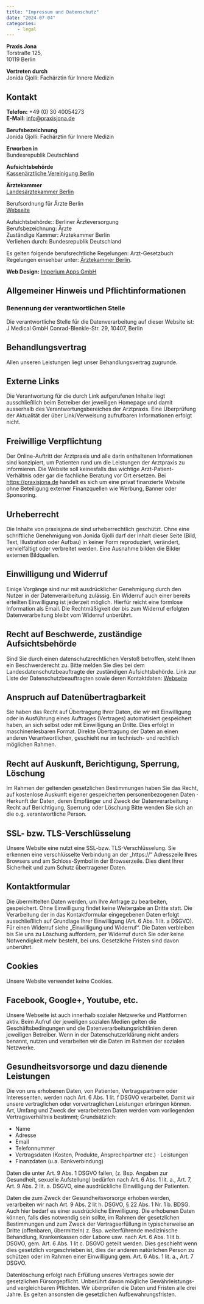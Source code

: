 ```yaml
---
title: "Impressum und Datenschutz"
date: "2024-07-04"
categories:
    - legal
---
```


**Praxis Jona**  
Torstraße 125,  
10119 Berlin

**Vertreten durch**   
Jonida Gjolli: Fachärztin für Innere Medizin

## Kontakt
**Telefon:** +49 (0) 30 40054273  
**E-Mail:** [info@praxisjona.de](mailto://info@praxisjona.de)

**Berufsbezeichnung**  
Jonida Gjolli: Fachärztin für Innere Medizin

**Erworben in**  
Bundesrepublik Deutschland

**Aufsichtsbehörde**  
[Kassenärztliche Vereinigung Berlin](https://www.kvberlin.de/)

**Ärztekammer**  
[Landesärztekammer Berlin](https://www.aekb.de/)

Berufsordnung für Ärzte Berlin  
[Webseite](https://www.aekb.de/aerzt-innen/recht/berufsrecht-berufsordnung)

Aufsichtsbehörde:: Berliner Ärzteversorgung  
Berufsbezeichnung: Ärzte  
Zuständige Kammer: Ärztekammer Berlin  
Verliehen durch: Bundesrepublik Deutschland  

Es gelten folgende berufsrechtliche Regelungen: 
Arzt-Gesetzbuch   
Regelungen einsehbar unter: [Ärztekammer Berlin](https://www.aerztekammer-berlin.de/).

**Web Design:** [Imperium Apps GmbH](https://imperiumapps.com)

## Allgemeiner Hinweis und Pflichtinformationen
### Benennung der verantwortlichen Stelle
Die verantwortliche Stelle für die Datenverarbeitung auf dieser Website ist:  
J Medical GmbH
Conrad-Blenkle-Str. 29, 10407, Berlin 

## Behandlungsvertrag
Allen unseren Leistungen liegt unser Behandlungsvertrag zugrunde.

## Externe Links
Die Verantwortung für die durch Link aufgerufenen Inhalte liegt ausschließlich beim Betreiber der jeweiligen Homepage und damit ausserhalb des Verantwortungsbereiches der Arztpraxis. Eine Überprüfung der Aktualität der über Link/Verweisung aufrufbaren Informationen erfolgt nicht.

## Freiwillige Verpflichtung
Der Online-Auftritt der Arztpraxis und alle darin enthaltenen Informationen sind konzipiert, um Patienten rund um die Leistungen der Arztpraxis zu
informieren. Die Website soll keinesfalls das wichtige Arzt-Patient-Verhältnis oder gar die fachliche Beratung vor Ort ersetzen. Bei https://praxisjona.de handelt es sich um eine privat finanzierte Website ohne Beteiligung externer Finanzquellen wie Werbung, Banner oder Sponsoring.

## Urheberrecht
Die Inhalte von praxisjona.de sind urheberrechtlich
geschützt. Ohne eine schriftliche Genehmigung von Jonida Gjolli darf der Inhalt dieser Seite (Bild, Text, Illustration oder Aufbau) in keiner Form reproduziert, verändert, vervielfältigt oder verbreitet werden. Eine Ausnahme bilden die Bilder externen Bildquellen.

## Einwilligung und Widerruf
Einige Vorgänge sind nur mit ausdrücklicher Genehmigung durch den Nutzer in der Datenverarbeitung zulässig. Ein Widerruf auch einer bereits erteilten Einwilligung ist jederzeit möglich. Hierfür reicht eine formlose Information als Email.
Die Rechtmäßigkeit der bis zum Widerruf erfolgten Datenverarbeitung bleibt vom Widerruf unberührt.

## Recht auf Beschwerde, zuständige Aufsichtsbehörde
Sind Sie durch einen datenschutzrechtlichen Verstoß betroffen, steht Ihnen ein Beschwerderecht zu. Bitte melden Sie dies bei dem Landesdatenschutzbeauftragte der zuständigen Aufsichtsbehörde.
Link zur Liste der Datenschutzbeauftragten sowie deren Kontaktdaten: [Webseite](https://www.bfdi.bund.de/DE/Infothek/Anschriften_Links/anschriften_links-node.html)

## Anspruch auf Datenübertragbarkeit
Sie haben das Recht auf Übertragung Ihrer Daten, die wir mit Einwilligung oder in Ausführung eines Auftrages (Vertrages) automatisiert gespeichert haben, an sich selbst oder mit Einwilligung an Dritte. Dies erfolgt in maschinenlesbaren Format. Direkte Übertragung der Daten an einen anderen Verantwortlichen, geschieht nur im technisch- und rechtlich möglichen Rahmen.

## Recht auf Auskunft, Berichtigung, Sperrung, Löschung
Im Rahmen der geltenden gesetzlichen Bestimmungen haben Sie das Recht, auf kostenlose Auskunft eigener gespeicherten personenbezogenen Daten
· Herkunft der Daten, deren Empfänger und Zweck der Datenverarbeitung
· Recht auf Berichtigung, Sperrung oder Löschung
Bitte wenden Sie sich an die o.g. verantwortliche Person.

## SSL- bzw. TLS-Verschlüsselung
Unsere Website eine nutzt eine SSL-bzw. TLS-Verschlüsselung. Sie erkennen eine verschlüsselte Verbindung an der „https://“ Adresszeile Ihres Browsers und am Schloss-Symbol in der Browserzeile. Dies dient Ihrer Sicherheit und zum Schutz übertragener Daten.

## Kontaktformular
Die übermittelten Daten werden, um Ihre Anfrage zu bearbeiten, gespeichert. Ohne Einwilligung findet keine Weitergabe an Dritte statt.
Die Verarbeitung der in das Kontaktformular eingegebenen Daten erfolgt ausschließlich auf Grundlage Ihrer Einwilligung (Art. 6 Abs. 1 lit. a DSGVO). Für einen Widerruf siehe „Einwilligung und Widerruf“. Die Daten verbleiben bis Sie uns zu Löschung auffordern, per Widerruf durch Sie oder keine Notwendigkeit mehr besteht, bei uns. Gesetzliche Fristen sind davon unberührt.

## Cookies
Unsere Website verwendet keine Cookies.

## Facebook, Google+, Youtube, etc.
Unsere Webseite ist auch innerhalb sozialer Netzwerke und Plattformen aktiv. Beim Aufruf der jeweiligen sozialen Medien gelten die Geschäftsbedingungen und die
Datenverarbeitungsrichtlinien deren jeweiligen Betreiber. Wenn in der Datenschutzerklärung nicht anders benannt, nutzen und verarbeiten wir die Daten im Rahmen der sozialen Netzwerke.

## Gesundheitsvorsorge und dazu dienende Leistungen
Die von uns erhobenen Daten, von Patienten, Vertragspartnern oder Interessenten, werden nach Art. 6 Abs. 1 lit. f DSGVO verarbeitet. Damit wir unsere vertraglichen oder vorvertraglichen Leistungen erbringen können. Art, Umfang und Zweck der verarbeiteten Daten werden vom vorliegenden Vertragsverhältnis bestimmt; Grundsätzlich:
- Name
- Adresse
- Email
- Telefonnummer
- Vertragsdaten (Kosten, Produkte, Ansprechpartner etc.) · Leistungen
- Finanzdaten (u.a. Bankverbindung)

Daten die unter Art. 9 Abs. 1 DSGVO fallen, (z. Bsp. Angaben zur Gesundheit, sexuelle Aufstellung) bedürfen nach Art. 6 Abs. 1 lit. a., Art. 7, Art. 9 Abs. 2 lit. a. DSGVO, eine ausdrückliche Einwilligung der Patienten. 

Daten die zum Zweck der Gesundheitsvorsorge erhoben werden, verarbeiten wir nach Art. 9 Abs. 2 lit h. DSGVO, § 22 Abs. 1 Nr. 1 b. BDSG. Auch hier bedarf es einer ausdrückliche Einwilligung. Die erhobenen Daten können, falls dies notwendig sein sollte, im Rahmen der gesetzlichen Bestimmungen und zum Zweck der Vertragserfüllung in typischerweise an Dritte (offenbaren, übermitteln) z. Bsp. weiterführende medizinische Behandlung, Krankenkassen oder Labore usw. nach Art. 6 Abs. 1 lit b. DSGVO, gem. Art. 6 Abs. 1 lit c. DSGVO geteilt
werden. Dies geschieht wenn dies gesetzlich vorgeschrieben ist, dies der anderen natürlichen Person zu schützen oder im Rahmen einer Einwilligung
gem. Art. 6 Abs. 1 lit. a., Art. 7 DSGVO.

Datenlöschung erfolgt nach Erfüllung unseres Vertrages sowie der gesetzlichen Fürsorgepflicht. Unberührt davon mögliche Gewährleistungs- und vergleichbaren Pflichten. Wir überprüfen die Daten und Fristen alle drei Jahre. Es gelten ansonsten die gesetzlichen Aufbewahrungsfristen.